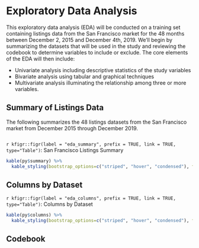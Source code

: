 # Exploratory Data Analysis
This exploratory data analysis (EDA) will be conducted on a training set containing listings data from the San Francisco market for the 48 months between December 2, 2015 and December 4th, 2019. We'll begin by summarizing the datasets that will be used in the study and reviewing the codebook to determine variables to include or exclude.  The core elements of the EDA will then include:

* Univariate analysis including descriptive statistics of the study variables     
* Bivariate analysis using tabular and graphical techniques    
* Multivariate analysis illuminating the relationship among three or more variables.

## Summary of Listings Data
The following summarizes the 48 listings datasets from the San Francisco market from December 2015 through December 2019.
```python
```


`r kfigr::figr(label = "eda_summary", prefix = TRUE, link = TRUE, type="Table")`: San Francisco Listings Summary
```r
kable(py$summary) %>%
  kable_styling(bootstrap_options=c("striped", "hover", "condensed"), full_width=T)
```
## Columns by Dataset
`r kfigr::figr(label = "eda_columns", prefix = TRUE, link = TRUE, type="Table")`: Columns by Dataset
```r
kable(py$columns) %>%
  kable_styling(bootstrap_options=c("striped", "hover", "condensed"), full_width=T)
```

## Codebook

